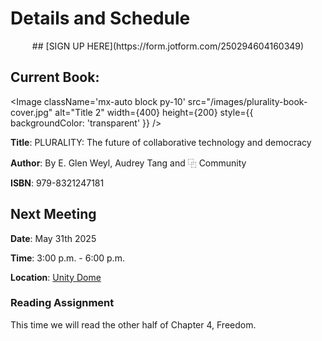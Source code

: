 
# Details and Schedule

<div align="center">
## [SIGN UP HERE](https://form.jotform.com/250294604160349)
</div>

## Current Book:

<Image
  className='mx-auto block py-10'
  src="/images/plurality-book-cover.jpg"
  alt="Title 2"
  width={400}
  height={200}
  style={{ backgroundColor: 'transparent' }}
/>



**Title**: PLURALITY: The future of collaborative technology and democracy  

**Author**: By E. Glen Weyl, Audrey Tang and ⿻ Community

**ISBN**: 979-8321247181

## Next Meeting

**Date**: May 31th 2025  

**Time**: 3:00 p.m. - 6:00 p.m. 

**Location**: [Unity Dome](https://maps.app.goo.gl/e8u5xXaXF1nxssXp6) 

### Reading Assignment

This time we will read the other half of Chapter 4, Freedom.

